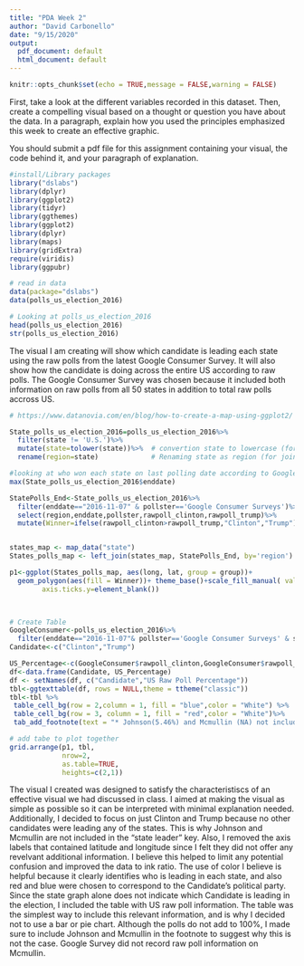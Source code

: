 ```yaml
---
title: "PDA Week 2"
author: "David Carbonello"
date: "9/15/2020"
output:
  pdf_document: default
  html_document: default
---
```


```r
knitr::opts_chunk$set(echo = TRUE,message = FALSE,warning = FALSE)
```

First, take a look at the different variables recorded in this dataset. Then, create a compelling visual based on a thought or question you have about the data. In a paragraph, explain how you used the principles emphasized this week to create an effective graphic.

You should submit a pdf file for this assignment containing your visual, the code behind it, and your paragraph of explanation. 



```r
#install/Library packages 
library("dslabs")
library(dplyr)
library(ggplot2)
library(tidyr)
library(ggthemes)
library(ggplot2)
library(dplyr)
library(maps)
library(gridExtra)
require(viridis)
library(ggpubr)
```


```r
# read in data 
data(package="dslabs")
data(polls_us_election_2016)
```



```r
# Looking at polls_us_election_2016
head(polls_us_election_2016)
str(polls_us_election_2016)
```


The visual I am creating will show which candidate is leading each state using the raw polls from the latest Google Consumer Survey. It will also show how the candidate is doing across the entire US according to raw polls. The Google Consumer Survey was chosen because it included both information on raw polls from all 50 states in addition to total raw polls accross US. 

```r
# https://www.datanovia.com/en/blog/how-to-create-a-map-using-ggplot2/  (reference for maps)
```

```r
State_polls_us_election_2016=polls_us_election_2016%>%
  filter(state != 'U.S.')%>%
  mutate(state=tolower(state))%>%  # convertion state to lowercase (for join)
  rename(region=state)             # Renaming state as region (for join)

#looking at who won each state on last polling date according to Google Consumer 
max(State_polls_us_election_2016$enddate)

StatePolls_End<-State_polls_us_election_2016%>%
  filter(enddate=="2016-11-07" & pollster=='Google Consumer Surveys')%>%
  select(region,enddate,pollster,rawpoll_clinton,rawpoll_trump)%>%
  mutate(Winner=ifelse(rawpoll_clinton>rawpoll_trump,"Clinton","Trump"))


states_map <- map_data("state")   
States_polls_map <- left_join(states_map, StatePolls_End, by='region')

p1<-ggplot(States_polls_map, aes(long, lat, group = group))+
  geom_polygon(aes(fill = Winner))+ theme_base()+scale_fill_manual( values = c("blue", "red"))+ggtitle("Google Consumer Raw Poll Results (11/07/2016)",)+ guides(fill = guide_legend(title = "State Leader"))+ theme(plot.title = element_text(size=15),axis.title.x = element_blank(),axis.text.x=element_blank(),axis.ticks.x=element_blank(),axis.title.y  = element_blank(),axis.text.y=element_blank(),
        axis.ticks.y=element_blank())

  

# Create Table 
GoogleConsumer<-polls_us_election_2016%>%
  filter(enddate=="2016-11-07"& pollster=='Google Consumer Surveys' & state=='U.S.')
Candidate<-c("Clinton","Trump")

US_Percentage<-c(GoogleConsumer$rawpoll_clinton,GoogleConsumer$rawpoll_trump)
df<-data.frame(Candidate, US_Percentage)
df <- setNames(df, c("Candidate","US Raw Poll Percentage"))
tbl<-ggtexttable(df, rows = NULL,theme = ttheme("classic"))
tbl<-tbl %>%
 table_cell_bg(row = 2,column = 1, fill = "blue",color = "White") %>%
 table_cell_bg(row = 3, column = 1, fill = "red",color = "White")%>%
 tab_add_footnote(text = "* Johnson(5.46%) and Mcmullin (NA) not included", size = 8, face = "italic")

# add tabe to plot together 
grid.arrange(p1, tbl,
             nrow=2,
             as.table=TRUE,
             heights=c(2,1))
```


The visual I created was designed to satisfy the characteristiscs of an effective visual we had discussed in class. I aimed at making the visual as simple as possible so it can be interpreted with minimal explanation needed. Additionally, I decided to focus on just Clinton and Trump because no other candidates were leading any of the states. This is why Johnson and Mcmullin are not included in the "state leader" key. Also, I removed the axis labels that contained latitude and longitude since I felt they did not offer any revelvant additional information. I believe this helped to limit any potential confusion and improved the data to ink ratio. The use of color I believe is helpful because it clearly identifies who is leading in each state, and also red and blue were chosen to correspond to the Candidate's political party. Since the state graph alone does not indicate which Candidate is leading in the election, I included the table with US raw poll information. The table was the simplest way to include this relevant information, and is why I decided not to use a bar or pie chart. Although the polls do not add to 100%, I made sure to include Johnson and Mcmullin in the footnote to suggest why this is not the case. Google Survey did not record raw poll information on Mcmullin. 

